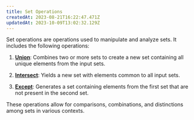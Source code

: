 ```yaml
---
title: Set Operations
createdAt: 2023-08-21T16:22:47.471Z
updatedAt: 2023-10-09T13:02:32.129Z
---
```


Set operations are operations used to manipulate and analyze sets. It includes the following operations:

1.  [**Union**](https://docs.oxla.com/union): Combines two or more sets to create a new set containing all unique elements from the input sets.

2.  [**Intersect**](https://docs.oxla.com/intersect): Yields a new set with elements common to all input sets.

3.  [**Except**](https://docs.oxla.com/except): Generates a set containing elements from the first set that are not present in the second set.

These operations allow for comparisons, combinations, and distinctions among sets in various contexts.
